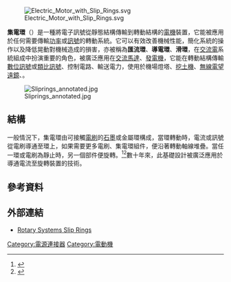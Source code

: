 {{NoteTA|G1=Electronics}}
[[File:Electric_Motor_with_Slip_Rings.svg|thumb]]

'''集電環'''（{{lang-en|Slip ring}}）是一種將電子訊號從靜態結構傳輸到轉動結構的[[電機|電機]]裝置，它能被應用於任何需要傳輸[[功率|功率]]或[[訊號|訊號]]的轉動系統。它可以有效改善機械性能，簡化系統的操作以及降低晃動對機械造成的損害，亦被稱為'''匯流環'''、'''導電環'''、'''滑環'''，在[[交流電|交流電]]系統組成中扮演重要的角色，被廣泛應用在[[交流馬達|交流馬達]]、[[發電機|發電機]]，它能在轉動結構傳輸[[數位訊號|數位訊號]]或[[類比訊號|類比訊號]]、控制電路、輸送電力，使用於機場燈塔、[[挖土機|挖土機]]、[[無線電望遠鏡|無線電望遠鏡]]、{{link-en|定日鏡|heliostat}}。

[[File:Sliprings_annotated.jpg|thumb]]
==結構==
一般情況下，集電環由可接觸[[電刷|電刷]]的[[石墨|石墨]]或金屬環構成，當環轉動時，電流或訊號從電刷導通至環上，如果需要更多電刷、集電環組件，便沿著轉動軸線堆疊。當任一環或電刷為靜止時，另一個部件便旋轉。<ref>{{cite web |url=http://www.cobham.com/about-cobham/aerospace-and-security/about-us/aerospace-communications/annemasse.aspx |title=Cobham plc :: Aerospace and Security, Aerospace Communications, Annemasse |publisher=Cobham.com |date=2011-02-13 |accessdate=2011-09-02 |archive-date=2013-05-27 |archive-url=https://web.archive.org/web/20130527152222/http://www.cobham.com/about-cobham/aerospace-and-security/about-us/aerospace-communications/annemasse.aspx |dead-url=yes }}</ref><ref>{{cite web |url=http://www.uea-inc.com/products/slip-rings/how-they-work.aspx |title=how slip rings work |publisher=Uea-inc.com |date= |accessdate=2011-09-02 |archive-date=2012-04-15 |archive-url=https://web.archive.org/web/20120415053410/http://www.uea-inc.com/products/slip-rings/how-they-work.aspx |dead-url=no }}</ref>數十年來，此基礎設計被廣泛應用於導通電流至旋轉裝置的技術。

==參考資料==
{{reflist}}
==外部連結==
* [http://www.youtube.com/watch?v=6MMECMJDWQk/ Rotary Systems Slip Rings ]

[[Category:電源連接器|Category:電源連接器]]
[[Category:電動機|Category:電動機]]
